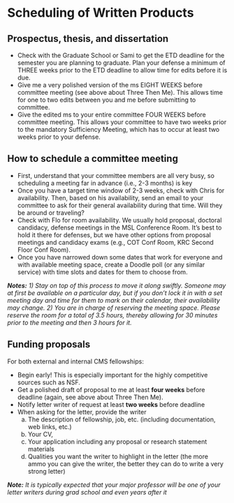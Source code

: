 # **Scheduling of Written Products**
## Prospectus, thesis, and dissertation
- Check with the Graduate School or Sami to get the ETD deadline for the semester you are planning to graduate. Plan your defense a minimum of THREE weeks prior to the ETD deadline to allow time for edits before it is due.
- Give me a very polished version of the ms EIGHT WEEKS before committee meeting (see above about Three Then Me). This allows time for one to two edits between you and me before submitting to committee.
- Give the edited ms to your entire committee FOUR WEEKS before committee meeting. This allows your committee to have two weeks prior to the mandatory Sufficiency Meeting, which has to occur at least two weeks prior to your defense. 

## How to schedule a committee meeting
- First, understand that your committee members are all very busy, so scheduling a meeting far in advance (i.e., 2-3 months) is key
- Once you have a target time window of 2-3 weeks, check with Chris for availability. Then, based on his availability, send an email to your committee to ask for their general availability during that time. Will they be around or traveling? 
- Check with Flo for room availability. We usually hold proposal, doctoral candidacy, defense meetings in the MSL Conference Room. It’s best to hold it there for defenses, but we have other options from proposal meetings and candidacy exams (e.g., COT Conf Room, KRC Second Floor Conf Room). 
- Once you have narrowed down some dates that work for everyone and with available meeting space, create a Doodle poll (or any similar service) with time slots and dates for them to choose from. 

***Notes:*** *1) Stay on top of this process to move it along swiftly. Someone may at first be available on a particular day, but if you don’t lock it in with a set meeting day and time for them to mark on their calendar, their availability may change. 2) You are in charge of reserving the meeting space. Please reserve the room for a total of 3.5 hours, thereby allowing for 30 minutes prior to the meeting and then 3 hours for it.*

## Funding proposals
For both external and internal CMS fellowships:

- Begin early! This is especially important for the highly competitive sources such as NSF.
- Get a polished draft of proposal to me at least **four weeks** before deadline (again, see above about Three Then Me).
- Notify letter writer of request at least **two weeks** before deadline
- When asking for the letter, provide the writer
  a) The description of fellowship, job, etc. (including documentation, web links, etc.)
  b) Your CV, 
  c) Your application including any proposal or research statement materials 
  d) Qualities you want the writer to highlight in the letter (the more ammo you can give the writer, the better they can do to write a very strong letter)

***Note:*** *It is typically expected that your major professor will be one of your letter writers during grad school and even years after it*